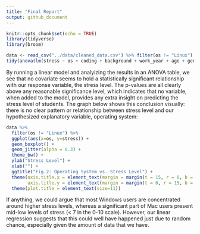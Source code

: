 ```yaml
---
title: "Final Report"
output: github_document
---
```


```r
knitr::opts_chunk$set(echo = TRUE)
library(tidyverse)
library(broom)
```

```r
data <- read_csv("../data/cleaned_data.csv") %>% filter(os != "Linux")
tidy(anova(lm(stress ~ os + coding + background + work_year + age + gender, data = data)))
```

By running a linear model and analyizing the results in an ANOVA table, we see that no covariate seems to hold a statistically significant relationship with our response variable, the stress level. The p-values are all clearly above any reasonable significance level, which indicates that no variable, when added to the model, provides any extra insight on predicting the stress level of students. The graph below shows this conclusion visually: there is no clear pattern or relationship between stress level and our hypothesized explanatory variable, operating system:

```r
data %>% 
  filter(os != "Linux") %>% 
  ggplot(aes(x=os, y=stress)) +
  geom_boxplot() +
  geom_jitter(alpha = 0.3) +
  theme_bw() +
  ylab("Stress Level") +
  xlab("") +
  ggtitle("Fig.2: Operating System vs. Stress Level") +
  theme(axis.title.x = element_text(margin = margin(t = 15, r = 0, b = 10, l = 0)),
        axis.title.y = element_text(margin = margin(t = 0, r = 15, b = 0, l = 10)))+
  theme(plot.title = element_text(size=11))
```

If anything, we could argue that most Windows users are concentrated around higher stress levels, whereas a significant part of Mac users present mid-low levels of stress (< 7 in the 0-10 scale). However, our linear regression suggests that this could well have happened just due to random chance, especially given the amount of data that we have.

